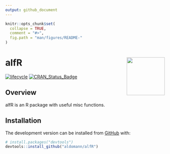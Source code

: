 ```yaml
---
output: github_document
---
```


```r
knitr::opts_chunk$set(
  collapse = TRUE,
  comment = "#>",
  fig.path = "man/figures/README-"
)
```
# alfR <img src="man/figures/logo.png" align="right" width="120" />

<!-- badges: start -->
[![lifecycle](https://img.shields.io/badge/lifecycle-questioning-blue.svg)](https://www.tidyverse.org/lifecycle/#questioning)
[![CRAN_Status_Badge](https://www.r-pkg.org/badges/version/alfR)](https://cran.r-project.org/package=alfR)
<!-- badges: end -->

## Overview

alfR is an R package with useful misc functions.

## Installation

<!-- You can install the released version of alfR from [CRAN](https://CRAN.R-project.org) with: -->

<!-- ``` r -->
<!-- install.packages("alfR") -->
<!-- ``` -->

<!-- And  -->
The development version can be installed from [GitHub](https://github.com/) with:

``` r
# install.packages("devtools")
devtools::install_github("aldomann/alfR")
```
<!-- ## Examples -->
